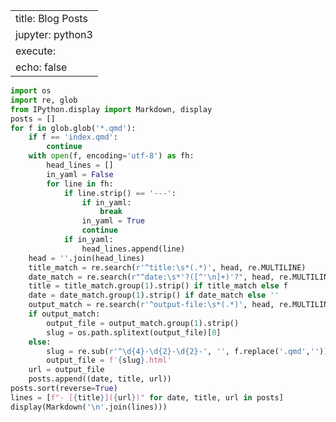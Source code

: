 
---
title: Blog Posts
jupyter: python3
execute:
  echo: false
---

```python
import os
import re, glob
from IPython.display import Markdown, display
posts = []
for f in glob.glob('*.qmd'):
    if f == 'index.qmd':
        continue
    with open(f, encoding='utf-8') as fh:
        head_lines = []
        in_yaml = False
        for line in fh:
            if line.strip() == '---':
                if in_yaml:
                    break
                in_yaml = True
                continue
            if in_yaml:
                head_lines.append(line)
    head = ''.join(head_lines)
    title_match = re.search(r'^title:\s*(.*)', head, re.MULTILINE)
    date_match = re.search(r"^date:\s*'?([^'\n]+)'?", head, re.MULTILINE)
    title = title_match.group(1).strip() if title_match else f
    date = date_match.group(1).strip() if date_match else ''
    output_match = re.search(r'^output-file:\s*(.*)', head, re.MULTILINE)
    if output_match:
        output_file = output_match.group(1).strip()
        slug = os.path.splitext(output_file)[0]
    else:
        slug = re.sub(r'^\d{4}-\d{2}-\d{2}-', '', f.replace('.qmd',''))
        output_file = f'{slug}.html'
    url = output_file
    posts.append((date, title, url))
posts.sort(reverse=True)
lines = [f"- [{title}]({url})" for date, title, url in posts]
display(Markdown('\n'.join(lines)))
```
